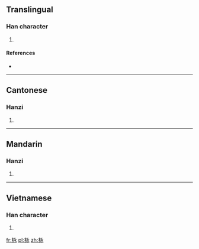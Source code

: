 ==Translingual==

===Han character===
{{Han char|rn=75|rad=木|as=05|sn=9|four=|canj=DINE|ids=⿰[[木]][[永]]}}

# {{defn|Han|sort=木05}}

====References====
* {{Han ref|kx=0521.121|hdz=21189.050|uh=6810|ud=26640}}

----

==Cantonese==

===Hanzi===
{{yue-hanzi|jyut=[[wing5]]|y=wing5}}

# {{defn|lang=yue|sort=木05}}

----

==Mandarin==

===Hanzi===
{{cmn-hanzi|pin=[[yǒng]] ([[yong3]])|wg=yung<sup>3</sup>}}

# {{defn|lang=cmn|sort=木05}}

----

==Vietnamese==

===Han character===
{{vi-readings|rs=木05|hanviet=vành}}

# {{defn|lang=vi|sort=木05}}

[[fr:栐]]
[[pl:栐]]
[[zh:栐]]